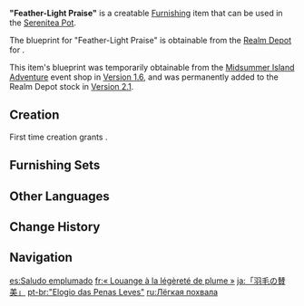 {{Furnishing Infobox
|id             = 373120
|image          = Item Feather-Light Praise.png
|category       = Landscape
|subcategory    = Small Object
|quality        = 4
|adeptal_energy = 90
|load           = 35
|reduced_load   = 24
|description    = Harpasta that have been piled up, awaiting use.<br>These harpasta contain the lovely dreams of the people of [[Mondstadt]] and are the essence of [[Ludi Harpastum|this annual festival]]. Even those who generally eschew exercise will mount a few in their homes as decorations just to join in the festive atmosphere.
|blueprint      = [[Realm Depot]]<br>[[Midsummer Island Adventure]] Event Shop
}}
'''"Feather-Light Praise"''' is a creatable [[Furnishing]] item that can be used in the [[Serenitea Pot]].

The blueprint for "Feather-Light Praise" is obtainable from the [[Realm Depot]] for {{Item|Realm Currency|24|x=240}}.

This item's blueprint was temporarily obtainable from the [[Midsummer Island Adventure]] event shop in [[Version 1.6]], and was permanently added to the Realm Depot stock in [[Version 2.1]].

==Creation==
First time creation grants {{Item|Trust|24|x=90}}.
{{Recipe
|type = Creation
|time = 16h
|Pine Wood = 4
|Fabric = 8
|sort = Pine Wood;Fabric
}}

==Furnishing Sets==
{{Craft Usage|type=Furnishing Set}}

==Other Languages==
{{Other Languages
|en      = "Feather-Light Praise"
|zhs     = 「轻羽的礼赞」
|zhs_rm  = "Qīngyǔ de Lǐzàn"
|zht     = 「輕羽的禮讚」
|zht_rm  = "Qīngyǔ de Lǐzàn"
|zh_tl   = 
|ja      = 「羽毛の賛美」
|ja_rm   = "Umou no Sanbi"
|ja_tl   = "Feather's Praise"
|ko      = 「깃털의 예찬」
|ko_rm   = "Gitteol-ui Yechan"
|ko_tl   = "Feather's Praise"
|es      = Saludo emplumado
|es_tl   = Feather-Covered Greeting
|fr      = «&nbsp;Louange à la légèreté de plume&nbsp;»
|fr_tl   = "Praise to Feather Lightness"
|ru      = Лёгкая похвала
|ru_tl   = Light Praise
|th      = ขนนกแห่งการเฉลิมฉลอง
|th_rm   = Khon-nok haeng Kan-cha-loem-cha-long
|th_tl   = A Feather of Celebration
|vi      = Lời Ca Tụng Bay Bổng
|vi_tl   = 
|de      = „Lobpreis der Feder“
|de_tl   = "Praise of the Feather"
|id      = "Penghargaan Seringan Bulu"
|id_tl   = "Feather-Light Praise"
|pt      = "Elogio das Penas Leves"
|pt_tl   = "Praise of the Light Feathers"
|tr      = Bir Tüy Kadar Hafif Övgü
|tr_tl   = Light as a Feather Compliment
|it      = Elogio leggiadro
|it_tl   = Graceful Praise
}}

==Change History==
{{Change History|1.6}}

==Navigation==
{{Furnishing Navbox|exterior}}

[[es:Saludo emplumado]]
[[fr:« Louange à la légèreté de plume »]]
[[ja:「羽毛の賛美」]]
[[pt-br:"Elogio das Penas Leves"]]
[[ru:Лёгкая похвала]]